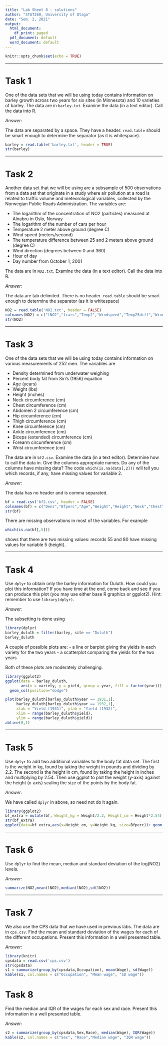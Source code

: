```yaml
---
title: "Lab Sheet 8 - solutions"
author: "STAT260, University of Otago"
date: "Sem. 2, 2021"
output:
  html_document:
    df_print: paged
  pdf_document: default
  word_document: default
---
```


```r
knitr::opts_chunk$set(echo = TRUE)
```


******

# Task 1
One of the data sets that we will be using today contains information on barley growth across two years for six sites (in Minnesota) and 10 varieties of barley.  The data are in `barley.txt`.  Examine the data (in a text editor).  Call the data into R. 

_Answer:_

The data are separated by a space.  They have a header.  `read.table` should be smart enough to determine the separator (as it is whitespace).
```r
barley = read.table('barley.txt', header = TRUE)
str(barley)
```

******

# Task 2
Another data set that we will be using are a subsample of 500 observations from a data set that originate in a study where air pollution at a road is related to traffic volume and meteorological variables, collected by the Norwegian Public Roads Administration. The variables are:

- The logarithm of the concentration of NO2 (particles) measured at Alnabru in Oslo, Norway
- The logarithm of the number of cars per hour
- Temperature $2$ meter above ground (degree C)
- Wind speed (meters/second)
- The temperature difference between $25$ and $2$ meters above ground (degree C)
- Wind direction (degrees between 0 and 360)
- Hour of day 
- Day number from October 1, 2001

The data are in `NO2.txt`.  Examine the data (in a text editor).  Call the data into R. 

_Answer:_

The data are tab delimited.  There is no header.  `read.table` should be smart enough to determine the separator (as it is whitespace)

```r
NO2 = read.table('NO2.txt', header = FALSE)
colnames(NO2) = c("lNO2","lcars","Temp2","Windspeed","Temp25diff","Winddir","Hour","Day")
str(NO2)
```

******

# Task 3 
One of the data sets that we will be using today contains information on various measurements of 252 men.  The variables are

- Density determined from underwater weighing
- Percent body fat from Siri's (1956) equation
- Age (years)
- Weight (lbs)
- Height (inches)
- Neck circumference (cm)
- Chest circumference (cm)
- Abdomen 2 circumference (cm)
- Hip circumference (cm)
- Thigh circumference (cm)
- Knee circumference (cm)
- Ankle circumference (cm)
- Biceps (extended) circumference (cm)
- Forearm circumference (cm)
- Wrist circumference (cm)

The data are in `bf2.csv`.  Examine the data (in a text editor).  Determine how to call the data in.  Give the columns appropriate names.  Do any of the columns have missing data?  The code `which(is.na(data[,2]))` will tell you which records, if any, have missing values for variable 2.


_Answer:_

The data has no header and is comma separated.  
```r
bf = read.csv('bf2.csv', header = FALSE)
colnames(bf) = c("Dens","Bfperc","Age","Weight","Height","Neck","Chest","Abdomen","Hip","Thigh","Knee","Ankle","Biceps","Forearm","Wrist")
str(bf)
```

There are missing observations in most of the variables.  For example
```r
which(is.na(bf[,5]))
```
shows that there are two missing values: records 55 and 80 have missing values for variable 5 (height).

******

# Task 4
Use `dplyr` to obtain only the barley information for Duluth.  How could you plot this information? If you have time at the end, come back and see if you can produce this plot (you may use either base R graphics or ggplot2). Hint: remember to use `library(dplyr)`.

_Answer:_

The subsetting is done using 
```r
library(dplyr)
barley_duluth = filter(barley, site == "Duluth")
barley_duluth
```

A couple of possible plots are: 
- a line or barplot giving the yields in each variety for the two years 
- a scatterplot comparing the yields for the two years

Both of these plots are moderately challenging.

```r
library(ggplot2)
ggplot(data = barley_duluth,
       aes(x = variety, y = yield, group = year, fill = factor(year))) +
  geom_col(position="dodge")
```

```r
plot(barley_duluth[barley_duluth$year == 1931,1],
     barley_duluth[barley_duluth$year == 1932,1], 
     xlab = "Yield (1931)", ylab = "Yield (1932)", 
     xlim = range(barley_duluth$yield), 
     ylim = range(barley_duluth$yield))
abline(0,1)
```


******

# Task 5

Use `dplyr` to add two additional variables to the body fat data set.  The first is the weight in kg, found by taking the weight in pounds and dividing by 2.2.  The second is the height in cm, found by taking the height in inches and multiplying by 2.54.  Then use ggplot to plot the weight (y-axis) against the height (x-axis) scaling the size of the points by the body fat.


_Answer:_

We have called `dplyr` in above, so need not do it again.
```r
library(ggplot2)
bf_extra = mutate(bf, Weight_kg = Weight/2.2, Height_cm = Height*2.54)
str(bf_extra)
ggplot(data=bf_extra,aes(x=Height_cm, y=Weight_kg, size=Bfperc))+ geom_point(alpha=0.2)
```

******

# Task 6

Use `dplyr` to find the mean, median and standard deviation of the log(NO2) levels.

_Answer:_

```r
summarize(NO2,mean(lNO2),median(lNO2),sd(lNO2))
```

******

# Task 7
We also use the CPS data that we have used in previous labs.  The data are in `cps.csv`.  Find the mean and standard deviation of the wages for each of the different occupations.  Present this information in a well presented table.


_Answer:_

```r
library(knitr)
cpsdata = read.csv('cps.csv')
str(cpsdata)
s1 = summarize(group_by(cpsdata,Occupation), mean(Wage), sd(Wage))
kable(s1, col.names = c("Occupation", "Mean wage", "SD wage"))
```

# Task 8
Find the median and IQR of the wages for each sex and race.  Present this information in a well presented table.


_Answer:_

```r
s2 = summarize(group_by(cpsdata,Sex,Race), median(Wage), IQR(Wage))
kable(s2, col.names = c("Sex", "Race","Median wage", "IQR wage"))
```
